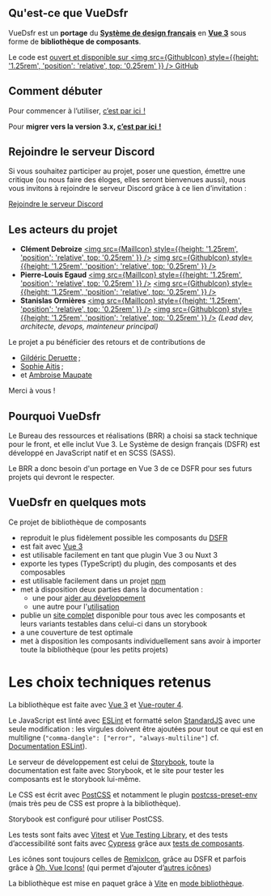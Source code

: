 

<Meta title="Docs/1. Introduction" />

## Qu'est-ce que VueDsfr

VueDsfr est un **portage** du [**Système de design français**](https://www.systeme-de-design.gouv.fr/)
en [**Vue 3**](https://v3.vuejs.org/) sous forme de **bibliothèque de composants**.

Le code est [ouvert et disponible sur <img src={GithubIcon} style={{height: '1.25rem', 'position': 'relative', top: '0.25rem' }} /> GitHub](https://github.com/dnum-mi/vue-dsfr)

## Comment débuter

Pour commencer à l’utiliser, [c’est par ici  !](/story/docs-2-guide-d-utilisation--page)

Pour **migrer vers la version 3.x, [c’est par ici  !](/docs/docs-4-migrations--docs)**

## Rejoindre le serveur Discord

Si vous souhaitez participer au projet, poser une question, émettre une critique (ou nous faire des éloges, elles seront bienvenues aussi), nous vous invitons à rejoindre le serveur Discord grâce à ce lien d’invitation :

<div style={{textAlign: 'center'}}>
  <a href="https://discord.gg/jbBJ9769ZZ" className="fr-btn">
    Rejoindre le serveur Discord
  </a>
</div>

## Les acteurs du projet

- **Clément Debroize** [<img src={MailIcon} style={{height: '1.25rem', 'position': 'relative', top: '0.25rem' }} />](mailto:clement.debroize@interieur.gouv.fr) [<img src={GithubIcon} style={{height: '1.25rem', 'position': 'relative', top: '0.25rem' }} />](https://github.com/DaBadBunny)
- **Pierre-Louis Egaud** [<img src={MailIcon} style={{height: '1.25rem', 'position': 'relative', top: '0.25rem' }} />](mailto:pierre-louis.egaud@interieur.gouv.fr) [<img src={GithubIcon} style={{height: '1.25rem', 'position': 'relative', top: '0.25rem' }} />](https://github.com/plegaud)
- **Stanislas Ormières** [<img src={MailIcon} style={{height: '1.25rem', 'position': 'relative', top: '0.25rem' }} />](mailto:stan@stormier.ninja) [<img src={GithubIcon} style={{height: '1.25rem', 'position': 'relative', top: '0.25rem' }} />](https://github.com/laruiss) *(Lead dev, architecte, devops, mainteneur principal)*

Le projet a pu bénéficier des retours et de contributions de

- [Gildéric Deruette](https://github.com/gideruette) ;
- [Sophie Aitis](https://github.com/sophieaitis) ;
- et [Ambroise Maupate](https://github.com/ambroisemaupate)

Merci à vous !

## Pourquoi VueDsfr

Le Bureau des ressources et réalisations (BRR) a choisi sa stack technique pour le front, et elle inclut
Vue 3. Le Système de design français (DSFR) est développé en JavaScript natif et en SCSS (SASS).

Le BRR a donc besoin d'un portage en Vue 3 de ce DSFR pour ses futurs projets qui devront le respecter.

## VueDsfr en quelques mots

Ce projet de bibliothèque de composants

- reproduit le plus fidèlement possible les composants du [DSFR](https://www.systeme-de-design.gouv.fr/)
- est fait avec [Vue 3](https://vuejs.org)
- est utilisable facilement en tant que plugin Vue 3 ou Nuxt 3
- exporte les types (TypeScript) du plugin, des composants et des composables
- est utilisable facilement dans un projet [npm](https://www.npmjs.com/package/@gouvminint/vue-dsfr)
- met à disposition deux parties dans la documentation :
  - une pour [aider au développement](/?path=/story/docs-3-guide-du-développeur--page)
  - une autre pour l'[utilisation](/?path=/story/docs-2-guide-d-utilisation--page)
- publie un [site complet](vue-dsfr.netlify.app/) disponible pour tous avec les composants et leurs variants testables dans celui-ci dans un storybook
- a une couverture de test optimale
- met à disposition les composants individuellement sans avoir à importer toute la bibliothèque
  (pour les petits projets)

# Les choix techniques retenus

La bibliothèque est faite avec [Vue 3](https://vuejs.org/) et [Vue-router 4](https://router.vuejs.org/).

Le JavaScript est linté avec [ESLint](https://eslint.org/) et formatté selon [StandardJS](https://standardjs.org)
avec une seule modification : les virgules doivent être ajoutées pour tout ce qui est en multiligne
(`"comma-dangle": ["error", "always-multiline"]` cf. [Documentation ESLint]((https://eslint.org/docs/rules/comma-dangle#options))).

Le serveur de développement est celui de [Storybook](https://storybook.js.org/), toute la documentation est faite avec
Storybook, et le site pour tester les composants est le storybook lui-même.

Le CSS est écrit avec [PostCSS](https://postcss.org/) et notamment
le plugin [postcss-preset-env](https://preset-env.cssdb.org/) (mais très peu de CSS est propre à la bibliothèque).

Storybook est configuré pour utiliser PostCSS.

Les tests sont faits avec [Vitest](https://vitest.dev) et [Vue Testing Library](https://testing-library.com/docs/vue-testing-library/intro/),
et des tests d’accessibilité sont faits avec [Cypress](https://www.cypress.io/) grâce aux
[tests de composants](https://docs.cypress.io/guides/component-testing/introduction).

Les icônes sont toujours celles de [RemixIcon](https://remixicon.com/), grâce au DSFR et parfois grâce à
[Oh, Vue Icons!](https://github.com/Renovamen/oh-vue-icons/)
(qui permet d’ajouter d’[autres icônes](/?path=/story/fondamentaux-4-1-icônes-personnalisées--page))

La bibliothèque est mise en paquet grâce à [Vite](https://vitejs.dev/) en [mode bibliothèque](https://vitejs.dev/guide/build.html#library-mode).
